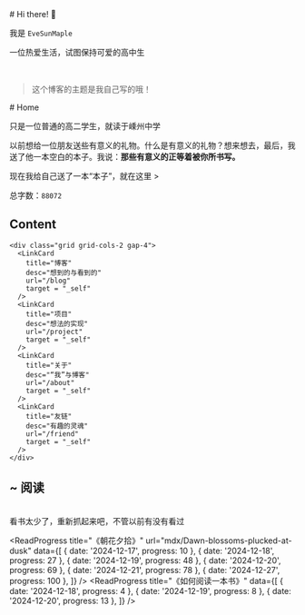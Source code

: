 
<BaseLayout title="Home">
  <BaseCard title="Home">
# Hi there! 👋

我是 `EveSunMaple`

一位热爱生活，试图保持可爱的高中生

<br />

> 这个博客的主题是我自己写的哦！

  </BaseCard>
  <BaseCard title="home">
# Home

只是一位普通的高二学生，就读于嵊州中学

以前想给一位朋友送些有意义的礼物。什么是有意义的礼物？想来想去，最后，我送了他一本空白的本子。我说：**那些有意义的正等着被你所书写。**

现在我给自己送了一本“本子”，就在这里 >

总字数：`88072`

## Content

    <div class="grid grid-cols-2 gap-4">
      <LinkCard
        title="博客"
        desc="想到的与看到的"
        url="/blog"
        target = "_self"
      />
      <LinkCard
        title="项目"
        desc="想法的实现"
        url="/project"
        target = "_self"
      />
      <LinkCard
        title="关于"
        desc="“我”与博客"
        url="/about"
        target = "_self"
      />
      <LinkCard
        title="友链"
        desc="有趣的灵魂"
        url="/friend"
        target = "_self"
      />
    </div>

## ~ 阅读
<br />
<div class="alert">看书太少了，重新抓起来吧，不管以前有没有看过</div>

<ReadProgress 
  title="《朝花夕拾》"
  url="mdx/Dawn-blossoms-plucked-at-dusk"
  data={[
    { date: '2024-12-17', progress: 10 },
    { date: '2024-12-18', progress: 27 },
    { date: '2024-12-19', progress: 48 },
    { date: '2024-12-20', progress: 69 },
    { date: '2024-12-21', progress: 78 },
    { date: '2024-12-27', progress: 100 },
  ]}
/>
<ReadProgress 
  title="《如何阅读一本书》"
  data={[
    { date: '2024-12-18', progress: 4 },
    { date: '2024-12-19', progress: 8 },
    { date: '2024-12-20', progress: 13 },
  ]}
/>

<Collapse title="打算阅读的书目">
  <ReadProgress 
    title="《1984》"
  />
  <ReadProgress 
    title="《活着》"
  />
</Collapse>
  </BaseCard>
</BaseLayout>
